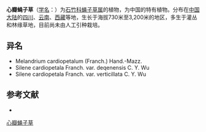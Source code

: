 {{Speciesbox
| name = 心瓣蝇子草
| status = 
| status_system = 
| image =
| genus = Silene
| species = cardiopetala
| authority = Franch.
}}

'''心瓣蝇子草'''（[[学名|学名]]：{{lang|la|''Silene cardiopetala''}}）为[[石竹科|石竹科]][[蝇子草属|蝇子草属]]的植物，为中国的特有植物。分布在[[中国大陆|中国大陆]]的[[四川|四川]]、[[云南|云南]]、[[西藏|西藏]]等地，生长于海拔730米至3,200米的地区，多生于灌丛和林缘草地，目前尚未由人工引种栽培。

== 异名 ==
* Melandrium cardiopetalum (Franch.) Hand.-Mazz.
* Silene cardiopetala Franch. var. deqenensis C. Y. Wu
* Silene cardiopetala Franch. var. verticillata C. Y. Wu

== 参考文献 ==
<div class="references-small">
* {{cite web| url =http://www.bioinfo.cn/db05/KmzwSpecies.php?action=view&id=2620| title =心瓣蝇子草| work =《中国高等植物数据库全库》| publisher =中国科学院微生物研究所| author =昆明植物研究所| accessdate =2009-02-23| deadurl =yes| archiveurl =https://web.archive.org/web/20160305100537/http://www.bioinfo.cn/db05/KmzwSpecies.php?action=view&id=2620| archivedate =2016-03-05}}
</div>
{{Taxonbar|from=Q11072133}}

[[Category:蝇子草属|心瓣蝇子草]]


{{植物小作品}}